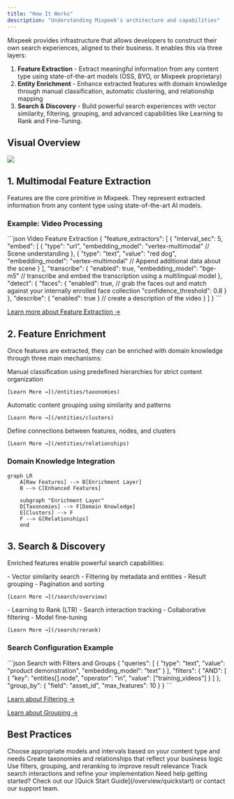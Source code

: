 ```yaml
---
title: "How It Works"
description: "Understanding Mixpeek's architecture and capabilities"
---
```


Mixpeek provides infrastructure that allows developers to construct their own search experiences, aligned to their business. It enables this via three layers:

1. **Feature Extraction** - Extract meaningful information from any content type using state-of-the-art models (OSS, BYO, or Mixpeek proprietary)
2. **Entity Enrichment** - Enhance extracted features with domain knowledge through manual classification, automatic clustering, and relationship mapping
3. **Search & Discovery** - Build powerful search experiences with vector similarity, filtering, grouping, and advanced capabilities like Learning to Rank and Fine-Tuning. 

## Visual Overview

<img 
  src="/images/image.svg" 
/>

## 1. Multimodal Feature Extraction

Features are the core primitive in Mixpeek. They represent extracted information from any content type using state-of-the-art AI models.

### Example: Video Processing

<CodeGroup>
```json Video Feature Extraction
{
  "feature_extractors": [
    {
      "interval_sec": 5,
      "embed": [
        {
          "type": "url",
          "embedding_model": "vertex-multimodal"  // Scene understanding
        },
        {
          "type": "text",
          "value": "red dog",
          "embedding_model": "vertex-multimodal"  // Append additional data about the scene
        }
      ],
      "transcribe": { 
        "enabled": true,
        "embedding_model": "bge-m5" // transcribe and embed the transcription using a multilingual model
      },
      "detect": {
        "faces": {
          "enabled": true, // grab the faces out and match against your internally enrolled face collection
          "confidence_threshold": 0.8
        }
      },
      "describe": { "enabled": true } // create a description of the video
    }
  ]
}
```
</CodeGroup>

[Learn more about Feature Extraction →](/ingestion/extractors)

## 2. Feature Enrichment

Once features are extracted, they can be enriched with domain knowledge through three main mechanisms:

<CardGroup cols={3}>
  <Card title="Taxonomies" icon="sitemap">
    Manual classification using predefined hierarchies for strict content organization
    
    [Learn More →](/entities/taxonomies)
  </Card>
  
  <Card title="Clusters" icon="object-group">
    Automatic content grouping using similarity and patterns
    
    [Learn More →](/entities/clusters)
  </Card>
  
  <Card title="Relationships" icon="diagram-project">
    Define connections between features, nodes, and clusters
    
    [Learn More →](/entities/relationships)
  </Card>
</CardGroup>

### Domain Knowledge Integration

```mermaid
graph LR
    A[Raw Features] --> B[Enrichment Layer]
    B --> C[Enhanced Features]
    
    subgraph "Enrichment Layer"
    D[Taxonomies] --> F[Domain Knowledge]
    E[Clusters] --> F
    F --> G[Relationships]
    end
```

## 3. Search & Discovery

Enriched features enable powerful search capabilities:

<AccordionGroup>
  <Accordion title="Core Search Features">
    - Vector similarity search
    - Filtering by metadata and entities
    - Result grouping
    - Pagination and sorting
    
    [Learn More →](/search/overview)
  </Accordion>

  <Accordion title="Advanced Capabilities">
    - Learning to Rank (LTR)
    - Search interaction tracking
    - Collaborative filtering
    - Model fine-tuning
    
    [Learn More →](/search/rerank)
  </Accordion>
</AccordionGroup>

### Search Configuration Example

<CodeGroup>
```json Search with Filters and Groups
{
  "queries": [
    {
      "type": "text",
      "value": "product demonstration",
      "embedding_model": "text"
    }
  ],
  "filters": {
    "AND": [
      {
        "key": "entities[].node",
        "operator": "in",
        "value": ["training_videos"]
      }
    ]
  },
  "group_by": {
    "field": "asset_id",
    "max_features": 10
  }
}
```
</CodeGroup>

[Learn about Filtering →](/search/filters)

[Learn about Grouping →](/search/group)

## Best Practices

<Steps>
  <Step title="Plan Your Feature Extraction">
    Choose appropriate models and intervals based on your content type and needs
  </Step>
  <Step title="Design Your Domain Model">
    Create taxonomies and relationships that reflect your business logic
  </Step>
  <Step title="Optimize Search">
    Use filters, grouping, and reranking to improve result relevance
  </Step>
  <Step title="Monitor & Iterate">
    Track search interactions and refine your implementation
  </Step>
</Steps>

<Note>
  Need help getting started? Check out our [Quick Start Guide](/overview/quickstart) or contact our support team.
</Note>
